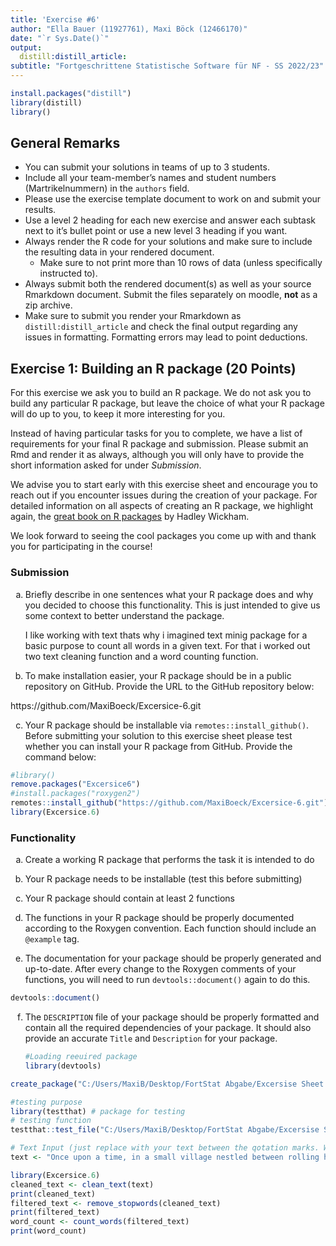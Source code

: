 ```yaml
---
title: 'Exercise #6'
author: "Ella Bauer (11927761), Maxi Böck (12466170)"
date: "`r Sys.Date()`"
output:
  distill:distill_article:
subtitle: "Fortgeschrittene Statistische Software für NF - SS 2022/23"
---
```


```r
install.packages("distill")
library(distill)
library()
```

## General Remarks

-   You can submit your solutions in teams of up to 3 students.
-   Include all your team-member's names and student numbers
    (Martrikelnummern) in the `authors` field.
-   Please use the exercise template document to work on and submit your
    results.
-   Use a level 2 heading for each new exercise and answer each subtask
    next to it's bullet point or use a new level 3 heading if you want.
-   Always render the R code for your solutions and make sure to include
    the resulting data in your rendered document.
    -   Make sure to not print more than 10 rows of data (unless
        specifically instructed to).
-   Always submit both the rendered document(s) as well as your source
    Rmarkdown document. Submit the files separately on moodle, **not**
    as a zip archive.
-   Make sure to submit you render your Rmarkdown as
    `distill:distill_article` and check the final output regarding any
    issues in formatting. Formatting errors may lead to point
    deductions.

## Exercise 1: Building an R package (20 Points)

For this exercise we ask you to build an R package. We do not ask you to
build any particular R package, but leave the choice of what your R
package will do up to you, to keep it more interesting for you.

Instead of having particular tasks for you to complete, we have a list
of requirements for your final R package and submission. Please submit
an Rmd and render it as always, although you will only have to provide
the short information asked for under *Submission*.

We advise you to start early with this exercise sheet and encourage you
to reach out if you encounter issues during the creation of your
package. For detailed information on all aspects of creating an R
package, we highlight again, the [great book on R
packages](https://r-pkgs.org/) by Hadley Wickham.

We look forward to seeing the cool packages you come up with and thank
you for participating in the course!

### Submission

a)  Briefly describe in one sentences what your R package does and why
    you decided to choose this functionality. This is just intended to
    give us some context to better understand the package.
    
    I like working with text thats why i imagined text minig package for a basic purpose to count all words in a given text.
    For that i worked out two text cleaning function and a word counting function.
    
    
b)  To make installation easier, your R package should be in a public
    repository on GitHub. Provide the URL to the GitHub repository
    below:

https://github.com/MaxiBoeck/Excersice-6.git

c)  Your R package should be installable via
    `remotes::install_github()`. Before submitting your solution to this
    exercise sheet please test whether you can install your R package
    from GitHub. Provide the command below:
    
```r
#library()
remove.packages("Excersice6")
#install.packages("roxygen2")
remotes::install_github("https://github.com/MaxiBoeck/Excersice-6.git")
library(Excersice.6)
```

### Functionality

a)  Create a working R package that performs the task it is intended to
    do

b)  Your R package needs to be installable (test this before submitting)

c)  Your R package should contain at least 2 functions

d)  The functions in your R package should be properly documented
    according to the Roxygen convention. Each function should include an
    `@example` tag.

e)  The documentation for your package should be properly generated and
    up-to-date. After every change to the Roxygen comments of your
    functions, you will need to run `devtools::document()` again to do
    this.
```r
devtools::document()
```

f)  The `DESCRIPTION` file of your package should be properly formatted
    and contain all the required dependencies of your package. It should
    also provide an accurate `Title` and `Description` for your package.
    
    
    ```r
#Loading reeuired package
library(devtools)
```


```r
create_package("C:/Users/MaxiB/Desktop/FortStat Abgabe/Excersise Sheet 6/Excersice6")
```

    
    
```r
#testing purpose 
library(testthat) # package for testing
# testing function
testthat::test_file("C:/Users/MaxiB/Desktop/FortStat Abgabe/Excersise Sheet 6/Excersice-6/Tests/tests.R")
```
    
    
```r

# Text Input (just replace with your text between the qotation marks. Works best with Blocktext without qotation marks. You can use English or German texts. This example text is from Chatgpt)
text <- "Once upon a time, in a small village nestled between rolling hills and lush forests, there lived a young girl named Lily. She had a heart as pure as the morning dew and a spirit as free as a bird in flight. Lily spent her days exploring the wonders of nature, climbing trees, and chasing butterflies. One sunny morning, while wandering through the woods, Lily stumbled upon a hidden glade filled with colorful wildflowers. Mesmerized by the beauty around her, she decided to pick a bouquet of the loveliest blooms as a gift for her grandmother. As she made her way back to the village, she encountered an injured bird lying helplessly on the ground. Without a second thought, Lily carefully scooped up the delicate creature and cradled it in her hands. Determined to help, she rushed to her grandmother's cottage, seeking her wisdom and healing touch. Her grandmother, a wise woman with a deep connection to nature, examined the injured bird and gently mended its wing. As Lily watched in awe, the bird's eyes met hers, and in that moment, she felt an inexplicable bond between them. With the bird now on the path to recovery, Lily continued her journey back to the village. Along the way, she met a group of children playing by the river. They were amazed by the beauty of the wildflowers she carried and asked her about her adventures in the woods. Lily, always eager to share her love for nature, regaled them with stories of her encounters with animals and the wonders of the forest. The children listened with rapt attention, hanging onto her every word. From that day on, Lily became known as the village's little nature ambassador. She would lead nature walks, teach her friends about different plants and animals, and inspire everyone with her boundless curiosity and kindness. As the years passed, Lily's love for nature only grew stronger. She vowed to protect the environment and all its creatures, cherishing the beauty that surrounded her. And so, the young girl with the heart of gold and the soul of a free spirit continued to spread love and harmony wherever she went."

library(Excersice.6)
cleaned_text <- clean_text(text)
print(cleaned_text)
filtered_text <- remove_stopwords(cleaned_text)
print(filtered_text)
word_count <- count_words(filtered_text)
print(word_count)
```

